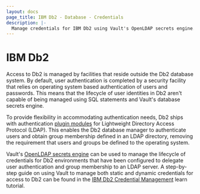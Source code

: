 ```yaml
---
layout: docs
page_title: IBM Db2 - Database - Credentials
description: |-
  Manage credentials for IBM Db2 using Vault's OpenLDAP secrets engine.
---
```


# IBM Db2

Access to Db2 is managed by facilities that reside outside the Db2 database system. By
default, user authentication is completed by a security facility that relies on operating
system based authentication of users and passwords. This means that the lifecycle of user
identities in Db2 aren't capable of being managed using SQL statements and Vault's
database secrets engine.

To provide flexibility in accommodating authentication needs, Db2 ships with authentication
[plugin modules](https://www.ibm.com/docs/en/db2/11.5?topic=ins-ldap-based-authentication-group-lookup-support)
for Lightweight Directory Access Protocol (LDAP). This enables the Db2 database manager to
authenticate users and obtain group membership defined in an LDAP directory, removing the
requirement that users and groups be defined to the operating system.

Vault's [OpenLDAP secrets engine](/docs/secrets/openldap) can be used to manage the lifecycle
of credentials for Db2 environments that have been configured to delegate user authentication
and group membership to an LDAP server. A step-by-step guide on using Vault to manage both
static and dynamic credentials for access to Db2 can be found in the [IBM Db2 Credential Management](https://learn.hashicorp.com/tutorials/vault/ibm-db2-openldap)
learn tutorial.
